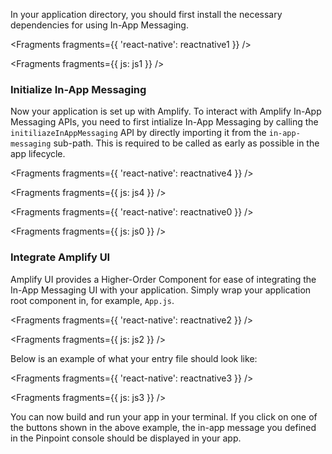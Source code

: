 In your application directory, you should first install the necessary dependencies for using In-App Messaging.


<Fragments fragments={{ 'react-native': reactnative1 }} />


<Fragments fragments={{ js: js1 }} />

### Initialize In-App Messaging

Now your application is set up with Amplify. To interact with Amplify In-App Messaging APIs, you need to first intialize In-App Messaging by calling the `initiliazeInAppMessaging` API by directly importing it from the `in-app-messaging` sub-path. This is required to be called as early as possible in the app lifecycle.


<Fragments fragments={{ 'react-native': reactnative4 }} />


<Fragments fragments={{ js: js4 }} />


<Fragments fragments={{ 'react-native': reactnative0 }} />


<Fragments fragments={{ js: js0 }} />

### Integrate Amplify UI

Amplify UI provides a Higher-Order Component for ease of integrating the In-App Messaging UI with your application. Simply wrap your application root component in, for example, `App.js`.


<Fragments fragments={{ 'react-native': reactnative2 }} />


<Fragments fragments={{ js: js2 }} />

Below is an example of what your entry file should look like:


<Fragments fragments={{ 'react-native': reactnative3 }} />


<Fragments fragments={{ js: js3 }} />

<!-- TODO What would happen for frameworks other than React? Would they NOT see this popup? what should we do for them? -->

You can now build and run your app in your terminal. If you click on one of the buttons shown in the above example, the in-app message you defined in the Pinpoint console should be displayed in your app.
